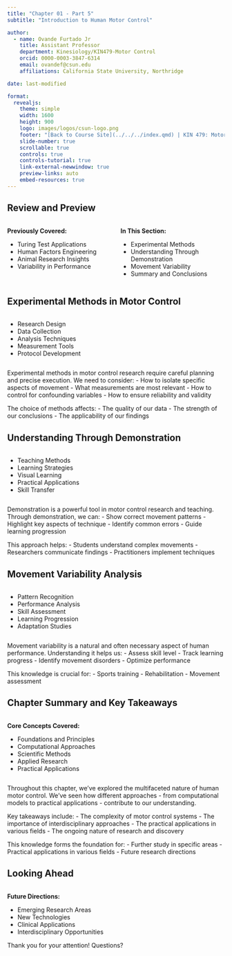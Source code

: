 ```yaml
---
title: "Chapter 01 - Part 5"
subtitle: "Introduction to Human Motor Control"

author:
  - name: Ovande Furtado Jr
    title: Assistant Professor
    department: Kinesiology/KIN479-Motor Control
    orcid: 0000-0003-3847-6314
    email: ovandef@csun.edu
    affiliations: California State University, Northridge

date: last-modified

format: 
  revealjs:
    theme: simple
    width: 1600
    height: 900
    logo: images/logos/csun-logo.png
    footer: "[Back to Course Site](../../../index.qmd) | KIN 479: Motor Control"
    slide-number: true
    scrollable: true
    controls: true
    controls-tutorial: true
    link-external-newwindow: true
    preview-links: auto
    embed-resources: true
---
```


## Review and Preview

:::::::::: columns
::: {.column width="50%"}
**Previously Covered:**

- Turing Test Applications
- Human Factors Engineering
- Animal Research Insights
- Variability in Performance
:::

::: {.column width="50%"}
**In This Section:**

- Experimental Methods
- Understanding Through Demonstration
- Movement Variability
- Summary and Conclusions
:::
::::::::::

## Experimental Methods in Motor Control

:::::::::: columns
::: {.column width="60%"}
- Research Design
- Data Collection
- Analysis Techniques
- Measurement Tools
- Protocol Development
:::

::: {.column width="40%"}
::: {.center}
<i class="fas fa-flask fa-7x"></i>
:::
:::
::::::::::

<div class="audio-source" style="display: none;">
<audio preload="none" controls>
<source src="../audio/479-ch01-1_8_experimental_methods.mp3" type="audio/mpeg">
Your browser does not support the audio element. </audio>
</div>

::: notes
Experimental methods in motor control research require careful planning and precise execution. We need to consider:
- How to isolate specific aspects of movement
- What measurements are most relevant
- How to control for confounding variables
- How to ensure reliability and validity

The choice of methods affects:
- The quality of our data
- The strength of our conclusions
- The applicability of our findings
:::

## Understanding Through Demonstration

:::::::::: columns
::: {.column width="60%"}
- Teaching Methods
- Learning Strategies
- Visual Learning
- Practical Applications
- Skill Transfer
:::

::: {.column width="40%"}
::: {.center}
<i class="fas fa-chalkboard-teacher fa-7x"></i>
:::
:::
::::::::::

<div class="audio-source" style="display: none;">
<audio preload="none" controls>
<source src="../audio/479-ch01-1_8_understanding_demonstration.mp3" type="audio/mpeg">
Your browser does not support the audio element. </audio>
</div>

::: notes
Demonstration is a powerful tool in motor control research and teaching. Through demonstration, we can:
- Show correct movement patterns
- Highlight key aspects of technique
- Identify common errors
- Guide learning progression

This approach helps:
- Students understand complex movements
- Researchers communicate findings
- Practitioners implement techniques
:::

## Movement Variability Analysis

:::::::::: columns
::: {.column width="60%"}
- Pattern Recognition
- Performance Analysis
- Skill Assessment
- Learning Progression
- Adaptation Studies
:::

::: {.column width="40%"}
::: {.center}
<i class="fas fa-random fa-7x"></i>
:::
:::
::::::::::

<div class="audio-source" style="display: none;">
<audio preload="none" controls>
<source src="../audio/479-ch01-1_8_variability_performance.mp3" type="audio/mpeg">
Your browser does not support the audio element. </audio>
</div>

::: notes
Movement variability is a natural and often necessary aspect of human performance. Understanding it helps us:
- Assess skill level
- Track learning progress
- Identify movement disorders
- Optimize performance

This knowledge is crucial for:
- Sports training
- Rehabilitation
- Movement assessment
:::

## Chapter Summary and Key Takeaways

:::::::::: columns
::: {.column width="60%"}
**Core Concepts Covered:**

- Foundations and Principles
- Computational Approaches
- Scientific Methods
- Applied Research
- Practical Applications
:::

::: {.column width="40%"}
::: {.center}
<i class="fas fa-graduation-cap fa-7x"></i>
:::
:::
::::::::::

<div class="audio-source" style="display: none;">
<audio preload="none" controls>
<source src="../audio/479-ch01-1_8_summary.mp3" type="audio/mpeg">
Your browser does not support the audio element. </audio>
</div>

::: notes
Throughout this chapter, we've explored the multifaceted nature of human motor control. We've seen how different approaches - from computational models to practical applications - contribute to our understanding.

Key takeaways include:
- The complexity of motor control systems
- The importance of interdisciplinary approaches
- The practical applications in various fields
- The ongoing nature of research and discovery

This knowledge forms the foundation for:
- Further study in specific areas
- Practical applications in various fields
- Future research directions
:::

## Looking Ahead

:::::::::: columns
::: {.column width="60%"}
**Future Directions:**

- Emerging Research Areas
- New Technologies
- Clinical Applications
- Interdisciplinary Opportunities

Thank you for your attention! Questions?
:::

::: {.column width="40%"}
::: {.center}
<div class="icon-container">
<i class="fas fa-forward fa-7x"></i>
</div>
:::
:::
::::::::::
